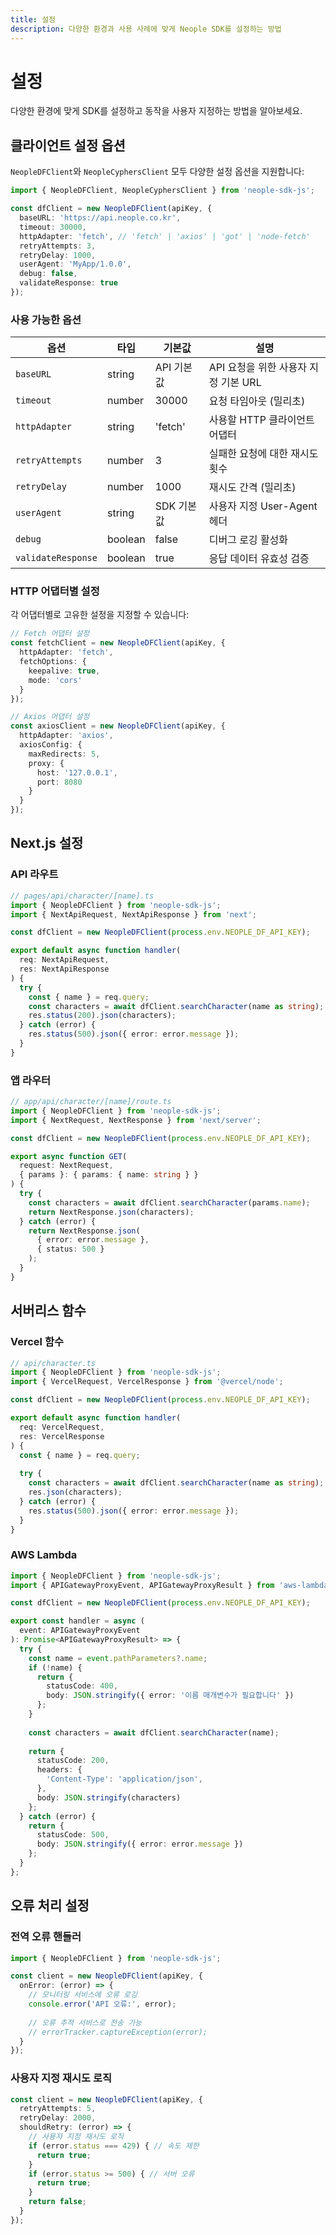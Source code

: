 ```yaml
---
title: 설정
description: 다양한 환경과 사용 사례에 맞게 Neople SDK를 설정하는 방법
---
```


# 설정

다양한 환경에 맞게 SDK를 설정하고 동작을 사용자 지정하는 방법을 알아보세요.

## 클라이언트 설정 옵션

`NeopleDFClient`와 `NeopleCyphersClient` 모두 다양한 설정 옵션을 지원합니다:

```typescript
import { NeopleDFClient, NeopleCyphersClient } from 'neople-sdk-js';

const dfClient = new NeopleDFClient(apiKey, {
  baseURL: 'https://api.neople.co.kr',
  timeout: 30000,
  httpAdapter: 'fetch', // 'fetch' | 'axios' | 'got' | 'node-fetch'
  retryAttempts: 3,
  retryDelay: 1000,
  userAgent: 'MyApp/1.0.0',
  debug: false,
  validateResponse: true
});
```

### 사용 가능한 옵션

| 옵션 | 타입 | 기본값 | 설명 |
|------|------|--------|------|
| `baseURL` | string | API 기본값 | API 요청을 위한 사용자 지정 기본 URL |
| `timeout` | number | 30000 | 요청 타임아웃 (밀리초) |
| `httpAdapter` | string | 'fetch' | 사용할 HTTP 클라이언트 어댑터 |
| `retryAttempts` | number | 3 | 실패한 요청에 대한 재시도 횟수 |
| `retryDelay` | number | 1000 | 재시도 간격 (밀리초) |
| `userAgent` | string | SDK 기본값 | 사용자 지정 User-Agent 헤더 |
| `debug` | boolean | false | 디버그 로깅 활성화 |
| `validateResponse` | boolean | true | 응답 데이터 유효성 검증 |

### HTTP 어댑터별 설정

각 어댑터별로 고유한 설정을 지정할 수 있습니다:

```typescript
// Fetch 어댑터 설정
const fetchClient = new NeopleDFClient(apiKey, {
  httpAdapter: 'fetch',
  fetchOptions: {
    keepalive: true,
    mode: 'cors'
  }
});

// Axios 어댑터 설정  
const axiosClient = new NeopleDFClient(apiKey, {
  httpAdapter: 'axios',
  axiosConfig: {
    maxRedirects: 5,
    proxy: {
      host: '127.0.0.1',
      port: 8080
    }
  }
});
```

## Next.js 설정

### API 라우트

```typescript
// pages/api/character/[name].ts
import { NeopleDFClient } from 'neople-sdk-js';
import { NextApiRequest, NextApiResponse } from 'next';

const dfClient = new NeopleDFClient(process.env.NEOPLE_DF_API_KEY);

export default async function handler(
  req: NextApiRequest,
  res: NextApiResponse
) {
  try {
    const { name } = req.query;
    const characters = await dfClient.searchCharacter(name as string);
    res.status(200).json(characters);
  } catch (error) {
    res.status(500).json({ error: error.message });
  }
}
```

### 앱 라우터

```typescript
// app/api/character/[name]/route.ts
import { NeopleDFClient } from 'neople-sdk-js';
import { NextRequest, NextResponse } from 'next/server';

const dfClient = new NeopleDFClient(process.env.NEOPLE_DF_API_KEY);

export async function GET(
  request: NextRequest,
  { params }: { params: { name: string } }
) {
  try {
    const characters = await dfClient.searchCharacter(params.name);
    return NextResponse.json(characters);
  } catch (error) {
    return NextResponse.json(
      { error: error.message },
      { status: 500 }
    );
  }
}
```

## 서버리스 함수

### Vercel 함수

```typescript
// api/character.ts
import { NeopleDFClient } from 'neople-sdk-js';
import { VercelRequest, VercelResponse } from '@vercel/node';

const dfClient = new NeopleDFClient(process.env.NEOPLE_DF_API_KEY);

export default async function handler(
  req: VercelRequest,
  res: VercelResponse
) {
  const { name } = req.query;
  
  try {
    const characters = await dfClient.searchCharacter(name as string);
    res.json(characters);
  } catch (error) {
    res.status(500).json({ error: error.message });
  }
}
```

### AWS Lambda

```typescript
import { NeopleDFClient } from 'neople-sdk-js';
import { APIGatewayProxyEvent, APIGatewayProxyResult } from 'aws-lambda';

const dfClient = new NeopleDFClient(process.env.NEOPLE_DF_API_KEY);

export const handler = async (
  event: APIGatewayProxyEvent
): Promise<APIGatewayProxyResult> => {
  try {
    const name = event.pathParameters?.name;
    if (!name) {
      return {
        statusCode: 400,
        body: JSON.stringify({ error: '이름 매개변수가 필요합니다' })
      };
    }
    
    const characters = await dfClient.searchCharacter(name);
    
    return {
      statusCode: 200,
      headers: {
        'Content-Type': 'application/json',
      },
      body: JSON.stringify(characters)
    };
  } catch (error) {
    return {
      statusCode: 500,
      body: JSON.stringify({ error: error.message })
    };
  }
};
```

## 오류 처리 설정

### 전역 오류 핸들러

```typescript
import { NeopleDFClient } from 'neople-sdk-js';

const client = new NeopleDFClient(apiKey, {
  onError: (error) => {
    // 모니터링 서비스에 오류 로깅
    console.error('API 오류:', error);
    
    // 오류 추적 서비스로 전송 가능
    // errorTracker.captureException(error);
  }
});
```

### 사용자 지정 재시도 로직

```typescript
const client = new NeopleDFClient(apiKey, {
  retryAttempts: 5,
  retryDelay: 2000,
  shouldRetry: (error) => {
    // 사용자 지정 재시도 로직
    if (error.status === 429) { // 속도 제한
      return true;
    }
    if (error.status >= 500) { // 서버 오류
      return true;
    }
    return false;
  }
});
```
